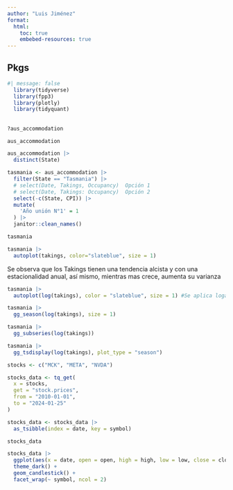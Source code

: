 ```yaml
---
author: "Luis Jiménez"
format:
  html:
    toc: true
    embebed-resources: true
---
```


## Pkgs

```r
#| message: false
  library(tidyverse)
  library(fpp3)
  library(plotly)
  library(tidyquant)

```

##

```r
?aus_accommodation

aus_accommodation

```

```r

aus_accommodation |>
  distinct(State)

tasmania <- aus_accommodation |>
  filter(State == "Tasmania") |> 
  # select(Date, Takings, Occupancy)  Opción 1
  # select(Date, Takings: Occupancy)  Opción 2
  select(-c(State, CPI)) |> 
  mutate(
    'Año unión N°1' = 1
  ) |> 
  janitor::clean_names()

tasmania

```

```r

tasmania |> 
  autoplot(takings, color="slateblue", size = 1)

```
Se observa que los Takings tienen una tendencia alcista y con una estacionalidad anual, así mismo, mientras mas crece, aumenta su varianza

```r

tasmania |> 
  autoplot(log(takings), color = "slateblue", size = 1) #Se aplica logaritmo para corregir la varianza

```

```r

tasmania |> 
  gg_season(log(takings), size = 1)

```

```r

tasmania |> 
  gg_subseries(log(takings))

```

```r

tasmania |> 
  gg_tsdisplay(log(takings), plot_type = "season")

```

```r
stocks <- c("MCK", "META", "NVDA")

stocks_data <- tq_get(
  x = stocks,
  get = "stock.prices",
  from = "2010-01-01",
  to = "2024-01-25"
)

stocks_data <- stocks_data |> 
  as_tsibble(index = date, key = symbol)

stocks_data

```

```r

stocks_data |> 
  ggplot(aes(x = date, open = open, high = high, low = low, close = close)) +
  theme_dark() +
  geom_candlestick() +
  facet_wrap(~ symbol, ncol = 2)


```

